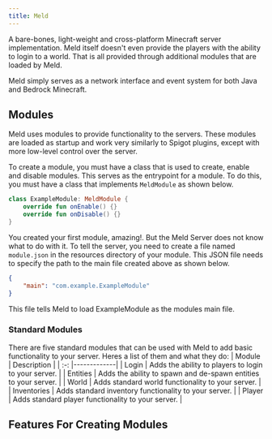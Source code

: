 ```yaml
---
title: Meld
---
```


A bare-bones, light-weight and cross-platform Minecraft server implementation.  Meld itself doesn't even provide the players with the ability to login to a world.  That is all provided through additional modules that are loaded by Meld.

Meld simply serves as a network interface and event system for both Java and Bedrock Minecraft.

## Modules
Meld uses modules to provide functionality to the servers.  These modules are loaded as startup and work very similarly to Spigot plugins, except with more low-level control over the server.

To create a module, you must have a class that is used to create, enable and disable modules.  This serves as the entrypoint for a module.  To do this, you must have a class that implements `MeldModule` as shown below.

```kotlin
class ExampleModule: MeldModule {
    override fun onEnable() {}
    override fun onDisable() {}
}
```

You created your first module, amazing!.  But the Meld Server does not know what to do with it.  To tell the server, you need to create a file named `module.json` in the resources directory of your module.  This JSON file needs to specify the path to the main file created above as shown below.

```json
{
    "main": "com.example.ExampleModule"
}
```

This file tells Meld to load ExampleModule as the modules main file.

### Standard Modules

There are five standard modules that can be used with Meld to add basic functionality to your server.  Heres a list of them and what they do:
| Module      | Description |
|  :-:        |-------------|
| Login       | Adds the ability to players to login to your server. |
| Entities    | Adds the ability to spawn and de-spawn entities to your server. |
| World       | Adds standard world functionality to your server. |
| Inventories | Adds standard inventory functionality to your server. |
| Player      | Adds standard player functionality to your server. |

## Features For Creating Modules
<CardGrid>
    <LinkCard title="Events" href="/meld/events" />
    <LinkCard title="Packets" href="/meld/packets" />
</CardGrid>

<LinkCard title="GitHub" href="https://github.com/DaylightNebula/Meld.git" />